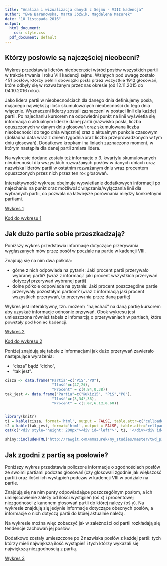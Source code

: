 ```yaml
---
title: "Analiza i wizualizacja danych z Sejmu - VIII kadencja"
author: "Ewa Baranowska, Marta Jóźwik, Magdalena Mazurek"
date: "10 listopada 2016"
output:
  html_document: 
    css: style.css
  pdf_document: default
---
```


## Którzy posłowie są najczęściej nieobecni?

Wykres przedstawia liderów nieobecności wśród posłów wszystkich partii w trakcie trwania I roku VIII kadencji sejmu. Wziętych pod uwagę zostało 451 posłów, którzy pełnili obowiązki posła przez wszystkie 1912 głosowań, które odbyły się w rozważanym przez nas okresie (od 12.11.2015 do 04.10.2016 roku).

Jako lidera partii w nieobecnościach dla danego dnia definiujemy posła, majacego największą ilość skumulowanych nieobecności do tego dnia włącznie. Wyznaczeni liderzy zostali zaznaczeni w postaci linii dla każdej partii. Po najechaniu kursorem na odpowiedni punkt na linii wyświetla się informacja o aktualnym liderze danej partii (nazwisko posła, liczba opuszczonych w danym dniu głosowań oraz skumulowana liczba nieobecności do tego dnia włącznie) oraz o aktualnym punkcie czasowym (dokładna data
wraz z dniem tygodnia oraz liczba przeprowadzonych w tym dniu głosowań). Dodatkowo kropkami na liniach zaznaczono moment, w którym nastąpiła dla danej partii zmiana lidera.

Na wykresie dodane zostały też informacje o 3. kwartylu skumulowanych nieobecności dla wszystkich rozważanych posłów w danych dniach oraz nazwiska liderów partii w ostatnim rozważanym dniu wraz procentem opuszczonych przez nich przez ten rok głosowań.

Interaktywność wykresu obejmuje wyświetlanie dodatkowych informacji po najechaniu na punkt oraz możliwość włączania/wyłączania linii dla wybranych partii, co pozwala na łatwiejsze porównania między konkretnymi partiami.


[Wykres 1](http://rawgit.com/pbiecek/TechnikiWizualizacjiDanych/master/MINI_2016/Projekty/Projekt01/faza_final/BaranowskaJozwikMazurek/liderzy_nieob_wykres.html)

[Kod do wykresu 1](http://rawgit.com/pbiecek/TechnikiWizualizacjiDanych/master/MINI_2016/Projekty/Projekt01/faza_final/BaranowskaJozwikMazurek/PREZENTACJA_html_nieobecnosci.html)


## Jak dużo partie sobie przeszkadzają?

Poniższy wykres przedstawia informacje dotyczące przerywania wygłaszanych mów przez posół w podziale na partie w kadencji VIII.

Znajdują się na nim dwa półkola:

* górne z nich odpowiada na pytanie: Jaki procent partii przerywało wybranej partii? (wraz z informacją jaki procent wszystkich przerywań dotyczył przerywań wybranej partii)
* dolne półkole odpowiada na pytanie: Jaki procent poszczególne partie przerywały pozostałym partiom? (wraz z informacją  jaki procent wszystkich przerywań, to przerywania przez daną partię)

Wykres jest interaktywny, tzn. możemy "najechać" na daną partię kursorem aby uzyskać informacje odnośnie przrywań.
Obok wykresu jest umieszczona również tabela z infomarcją o przerywaniach w partiach, które powstały pod koniec kadencji.

[Wykres 2](http://rawgit.com/pbiecek/TechnikiWizualizacjiDanych/master/MINI_2016/Projekty/Projekt01/faza_final/BaranowskaJozwikMazurek/wykres_przerywania.html)

[Kod do wykresu 2](http://rawgit.com/pbiecek/TechnikiWizualizacjiDanych/master/MINI_2016/Projekty/Projekt01/faza_final/BaranowskaJozwikMazurek/kod_przerywania.html)

Poniżej znajdują się tabele z informacjami jak dużo przerywań zawierało następujące wyrażenia:

* "cisza" bądź "cicho",
* "tak jest".

```r

cisza <- data.frame("Partia"=c("PiS","PO"),
                     "Ilość"=c(47,20),
                     "Procent" = c(0.84,0.38))
tak_jest <- data.frame("Partia"=c("Kukiz15", "PiS","PO"),
                     "Ilość"=c(3,342,36),
                     "Procent" = c(1.07,6.12,0.68))


library(knitr)
t1 = kable(cisza, format='html', output = FALSE, table.attr=c('cellpadding="3px"'), caption = "Ile przerywań zawierało \"cisza\" bądź \"cicho\"?" )
t2 = kable(tak_jest, format='html', output = FALSE, table.attr='cellpadding="3px"', caption= "Ile przerywań zawierało \"tak jest\"?")
cat(c('<div style="height: 200px"><div id="left">', t1, '</div><div id="right">', t2, '</div></div>'), sep = '')


```


```r
shiny::includeHTML("http://rawgit.com/mmazurek/my_studies/master/twd_p1.html")
```


## Jak zgodni z partią są posłowie?

Poniższy wykres przedstawia policzone informacje o zgodnościach posłów ze swoimi partiami podczas głosowań (czy głosowali zgodnie jak większość partii) oraz ilości ich wystąpień podczas w kadencji VIII w podziale na partie.

Znajdują się na nim punty odpowiadające poszczególnym posłom, a ich umiejscowienie zależy od ilości wystąpień (oś x) i procentowej niezgodności z kanonem głosowań partii do której należy (oś y). Na wykresie znajdują się jedynie informacje dotyczące obecnych posłów, a informacje o nich dotyczą partii do której aktualnie należą.

Na wykresie można więc zobaczyć jak w zależności od partii rozkładają się tendencje zachowań jej posłów.

Dodatkowo zostały umieszczone po 2 nazwiska posłów z każdej partii: tych którzy mieli największą ilość wystąpień i tych którzy wykazali się największą niezgodnością z partią.

[Wykres 3](https://raw.githubusercontent.com/pbiecek/TechnikiWizualizacjiDanych/master/MINI_2016/Projekty/Projekt01/faza_final/BaranowskaJozwikMazurek/Rplot_mojekol.png)



